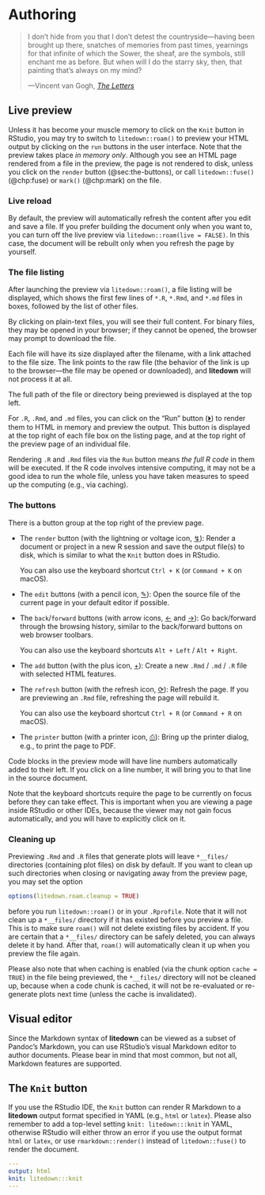 # Authoring

::: epigraph
> I don’t hide from you that I don’t detest the countryside—having been brought
> up there, snatches of memories from past times, yearnings for that infinite of
> which the Sower, the sheaf, are the symbols, still enchant me as before. But
> when will I do the starry sky, then, that painting that’s always on my mind?
>
> ---Vincent van Gogh, [*The
> Letters*](https://vangoghletters.org/vg/letters/let628/letter.html)
:::

## Live preview

Unless it has become your muscle memory to click on the `Knit` button in
RStudio, you may try to switch to `litedown::roam()` to preview your HTML output
by clicking on the `run` buttons in the user interface. Note that the preview
takes place *in memory only*. Although you see an HTML page rendered from a file
in the preview, the page is not rendered to disk, unless you click on the
`render` button (@sec:the-buttons), or call `litedown::fuse()` (@chp:fuse) or
`mark()` (@chp:mark) on the file.

### Live reload

By default, the preview will automatically refresh the content after you edit
and save a file. If you prefer building the document only when you want to, you
can turn off the live preview via `litedown::roam(live = FALSE)`. In this case,
the document will be rebuilt only when you refresh the page by yourself.

### The file listing

After launching the preview via `litedown::roam()`, a file listing will be
displayed, which shows the first few lines of `*.R`, `*.Rmd`, and `*.md` files
in boxes, followed by the list of other files.

By clicking on plain-text files, you will see their full content. For binary
files, they may be opened in your browser; if they cannot be opened, the browser
may prompt to download the file.

Each file will have its size displayed after the filename, with a link attached
to the file size. The link points to the raw file (the behavior of the link is
up to the browser—the file may be opened or downloaded), and **litedown** will
not process it at all.

The full path of the file or directory being previewed is displayed at the top
left.

For `.R`, `.Rmd`, and `.md` files, you can click on the "Run" button
([⏵](){.larger}) to render them to HTML in memory and preview the output. This
button is displayed at the top right of each file box on the listing page, and
at the top right of the preview page of an individual file.

::: callout-caution
Rendering `.R` and `.Rmd` files via the `Run` button means *the full R code* in
them will be executed. If the R code involves intensive computing, it may not be
a good idea to run the whole file, unless you have taken measures to speed up
the computing (e.g., via caching).
:::

### The buttons

There is a button group at the top right of the preview page.

-   The `render` button (with the lightning or voltage icon, [↯](){.larger}):
    Render a document or project in a new R session and save the output file(s)
    to disk, which is similar to what the `Knit` button does in RStudio.

    You can also use the keyboard shortcut `Ctrl + K` (or `Command + K` on
    macOS).

-   The `edit` buttons (with a pencil icon, [✎](){.larger}): Open the source
    file of the current page in your default editor if possible.

-   The `back`/`forward` buttons (with arrow icons, [←](){.larger} and
    [→](){.larger}): Go back/forward through the browsing history, similar to
    the back/forward buttons on web browser toolbars.

    You can also use the keyboard shortcuts `Alt + Left` / `Alt + Right`.

-   The `add` button (with the plus icon, [+](){.larger}): Create a new `.Rmd` /
    `.md` / `.R` file with selected HTML features.

-   The `refresh` button (with the refresh icon, [⟳](){.larger}): Refresh the
    page. If you are previewing an `.Rmd` file, refreshing the page will rebuild
    it.

    You can also use the keyboard shortcut `Ctrl + R` (or `Command + R` on
    macOS).

-   The `printer` button (with a printer icon, [⎙](){.larger}): Bring up the
    printer dialog, e.g., to print the page to PDF.

Code blocks in the preview mode will have line numbers automatically added to
their left. If you click on a line number, it will bring you to that line in the
source document.

Note that the keyboard shortcuts require the page to be currently on focus
before they can take effect. This is important when you are viewing a page
inside RStudio or other IDEs, because the viewer may not gain focus
automatically, and you will have to explicitly click on it.

### Cleaning up

Previewing `.Rmd` and `.R` files that generate plots will leave `*__files/`
directories (containing plot files) on disk by default. If you want to clean up
such directories when closing or navigating away from the preview page, you may
set the option

``` r
options(litedown.roam.cleanup = TRUE)
```

before you run `litedown::roam()` or in your `.Rprofile`. Note that it will not
clean up a `*__files/` directory if it has existed before you preview a file.
This is to make sure `roam()` will not delete existing files by accident. If you
are certain that a `*__files/` directory can be safely deleted, you can always
delete it by hand. After that, `roam()` will automatically clean it up when you
preview the file again.

Please also note that when caching is enabled (via the chunk option
`cache = TRUE`) in the file being previewed, the `*__files/` directory will not
be cleaned up, because when a code chunk is cached, it will not be re-evaluated
or re-generate plots next time (unless the cache is invalidated).

## Visual editor

Since the Markdown syntax of **litedown** can be viewed as a subset of Pandoc's
Markdown, you can use RStudio's visual Markdown editor to author documents.
Please bear in mind that most common, but not all, Markdown features are
supported.

## The `Knit` button {#sec:knit-button}

If you use the RStudio IDE, the `Knit` button can render R Markdown to a
**litedown** output format specified in YAML (e.g., `html` or `latex`). Please
also remember to add a top-level setting `knit: litedown:::knit` in YAML,
otherwise RStudio will either throw an error if you use the output format `html`
or `latex`, or use `rmarkdown::render()` instead of `litedown::fuse()` to render
the document.

``` yaml
---
output: html
knit: litedown:::knit
---
```
